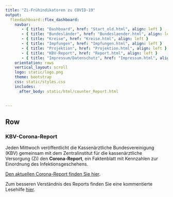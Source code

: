 ```yaml
---
title: "Zi-Frühindikatoren zu COVID-19"
output: 
  flexdashboard::flex_dashboard:
    navbar:
       - { title: "Dashboard", href: "Start_old.html", align: left }
       - { title: "Bundesländer", href: "Bundeslaender.html", align: left }
       - { title: "Kreise", href: "Kreise.html", align: left }
       - { title: "Impfungen", href: "Impfungen.html", align: left }
       - { title: "Projektion", href: "Projektion.html", align: left }
       - { title: "KBV-Report", href: "Report.html", align: left }
       - { title: "Impressum/Datenschutz", href: "Impressum.html", align: left }
    orientation: rows
    vertical_layout: scroll 
    logo: static/logo.png
    theme: bootstrap
    css: static/styles.css
    includes:
      after_body: static/html/counter_Report.html
    
    
---
```


Row
-----------------------------------------------------------------------

### **KBV-Corona-Report**

Jeden Mittwoch veröffentlicht die Kassenärztliche Bundesvereinigung (KBV) gemeinsam mit dem Zentralinstitut für die kassenärztliche Versorgung (Zi) den **Corona-Report**, ein Faktenblatt mit Kennzahlen zur Einordnung des Infektionsgeschehens.

[Den aktuellen Corona-Report finden Sie hier](https://www.kbv.de/html/corona-report.php).

Zum besseren Verständnis des Reports finden Sie eine kommentierte Lesehilfe [hier](https://www.kbv.de/media/sp/2021-10-01_Corona_Report_kommentiert.pdf).
